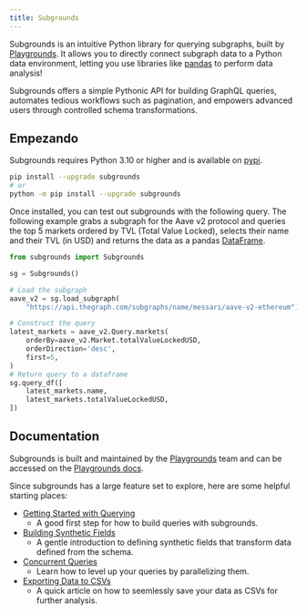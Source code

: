 ```yaml
---
title: Subgrounds
---
```


Subgrounds is an intuitive Python library for querying subgraphs, built by [Playgrounds](https://playgrounds.network/). It allows you to directly connect subgraph data to a Python data environment, letting you use libraries like [pandas](https://pandas.pydata.org/) to perform data analysis!

Subgrounds offers a simple Pythonic API for building GraphQL queries, automates tedious workflows such as pagination, and empowers advanced users through controlled schema transformations.

## Empezando

Subgrounds requires Python 3.10 or higher and is available on [pypi](https://pypi.org/project/subgrounds/).

```bash
pip install --upgrade subgrounds
# or
python -m pip install --upgrade subgrounds
```

Once installed, you can test out subgrounds with the following query. The following example grabs a subgraph for the Aave v2 protocol and queries the top 5 markets ordered by TVL (Total Value Locked), selects their name and their TVL (in USD) and returns the data as a pandas [DataFrame](https://pandas.pydata.org/pandas-docs/dev/reference/api/pandas.DataFrame.html#pandas.DataFrame).

```python
from subgrounds import Subgrounds

sg = Subgrounds()

# Load the subgraph
aave_v2 = sg.load_subgraph(
    "https://api.thegraph.com/subgraphs/name/messari/aave-v2-ethereum")

# Construct the query
latest_markets = aave_v2.Query.markets(
    orderBy=aave_v2.Market.totalValueLockedUSD,
    orderDirection='desc',
    first=5,
)
# Return query to a dataframe
sg.query_df([
    latest_markets.name,
    latest_markets.totalValueLockedUSD,
])
```

## Documentation

Subgrounds is built and maintained by the [Playgrounds](https://playgrounds.network/) team and can be accessed on the [Playgrounds docs](https://docs.playgrounds.network/subgrounds).

Since subgrounds has a large feature set to explore, here are some helpful starting places:

-   [Getting Started with Querying](https://docs.playgrounds.network/subgrounds/getting_started/basics/)
    -   A good first step for how to build queries with subgrounds.
-   [Building Synthetic Fields](https://docs.playgrounds.network/subgrounds/getting_started/synthetic_fields/)
    -   A gentle introduction to defining synthetic fields that transform data defined from the schema.
-   [Concurrent Queries](https://docs.playgrounds.network/subgrounds/getting_started/async/)
    -   Learn how to level up your queries by parallelizing them.
-   [Exporting Data to CSVs](https://docs.playgrounds.network/subgrounds/faq/exporting/)
    -   A quick article on how to seemlessly save your data as CSVs for further analysis.
